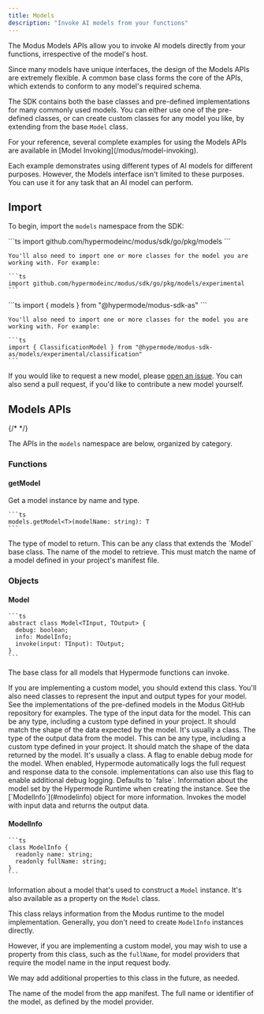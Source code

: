 ```yaml
---
title: Models
description: "Invoke AI models from your functions"
---
```



<SdkHeader language="AssemblyScript" feature="Models" />

The Modus Models APIs allow you to invoke AI models directly from your
functions, irrespective of the model's host.

Since many models have unique interfaces, the design of the Models APIs are
extremely flexible. A common base class forms the core of the APIs, which
extends to conform to any model's required schema.

The SDK contains both the base classes and pre-defined implementations for many
commonly used models. You can either use one of the pre-defined classes, or can
create custom classes for any model you like, by extending from the base `Model`
class.

<Tip>
For your reference, several complete examples for using the Models APIs are available in
[Model Invoking](/modus/model-invoking).

Each example demonstrates using different types of AI models for different
purposes. However, the Models interface isn't limited to these purposes. You can
use it for any task that an AI model can perform.

</Tip>

## Import

To begin, import the `models` namespace from the SDK:

<Tabs>
  <Tab title="Go">
    ```ts
    import github.com/hypermodeinc/modus/sdk/go/pkg/models
    ```

    You'll also need to import one or more classes for the model you are working with. For example:

    ```ts
    import github.com/hypermodeinc/modus/sdk/go/pkg/models/experimental
    ```

  </Tab>

  <Tab title="AssemblyScript">
    ```ts
    import { models } from "@hypermode/modus-sdk-as"
    ```

    You'll also need to import one or more classes for the model you are working with. For example:

    ```ts
    import { ClassificationModel } from "@hypermode/modus-sdk-as/models/experimental/classification"
    ```

  </Tab>
</Tabs>

If you would like to request a new model, please
[open an issue](https://github.com/hypermodeinc/modus/issues). You can also send
a pull request, if you'd like to contribute a new model yourself.

## Models APIs

{/* <!-- vale Google.Headings = NO --> */}

The APIs in the `models` namespace are below, organized by category.

<SdkTip />

### Functions

#### getModel

Get a model instance by name and type.

    ```ts
    models.getModel<T>(modelName: string): T
    ```

<ResponseField name="T" type="Type" required>
  The type of model to return. This can be any class that extends the `Model`
  base class.
</ResponseField>

<ResponseField name="modelName" type="string" required>
  The name of the model to retrieve. This must match the name of a model defined
  in your project's manifest file.
</ResponseField>

### Objects

#### Model

    ```ts
    abstract class Model<TInput, TOutput> {
      debug: boolean;
      info: ModelInfo;
      invoke(input: TInput): TOutput;
    }
    ```

The base class for all models that Hypermode functions can invoke.

<Tip>
  If you are implementing a custom model, you should extend this class. You'll
  also need classes to represent the input and output types for your model. See
  the implementations of the pre-defined models in the Modus GitHub repository
  for examples.
</Tip>

<ResponseField name="TInput" type="Type" required>
  The type of the input data for the model. This can be any type, including a
  custom type defined in your project. It should match the shape of the data
  expected by the model. It's usually a class.
</ResponseField>

<ResponseField name="TOutput" type="Type" required>
  The type of the output data from the model. This can be any type, including a
  custom type defined in your project. It should match the shape of the data
  returned by the model. It's usually a class.
</ResponseField>

<ResponseField name="debug" type="boolean">
  A flag to enable debug mode for the model. When enabled, Hypermode
  automatically logs the full request and response data to the console.
  implementations can also use this flag to enable additional debug logging.
  Defaults to `false`.
</ResponseField>

<ResponseField name="info" type="ModelInfo">
  Information about the model set by the Hypermode Runtime when creating the
  instance. See the [`ModelInfo`](#modelinfo) object for more information.
</ResponseField>

<ResponseField name="invoke(input)" type="function">
  Invokes the model with input data and returns the output data.
</ResponseField>

#### ModelInfo

    ```ts
    class ModelInfo {
      readonly name: string;
      readonly fullName: string;
    }
    ```

Information about a model that's used to construct a `Model` instance. It's also
available as a property on the `Model` class.

<Info>

This class relays information from the Modus runtime to the model
implementation. Generally, you don't need to create `ModelInfo` instances
directly.

However, if you are implementing a custom model, you may wish to use a property
from this class, such as the `fullName`, for model providers that require the
model name in the input request body.

We may add additional properties to this class in the future, as needed.

</Info>

<ResponseField name="name" type="string">
  The name of the model from the app manifest.
</ResponseField>

<ResponseField name="fullName" type="string">
  The full name or identifier of the model, as defined by the model provider.
</ResponseField>
